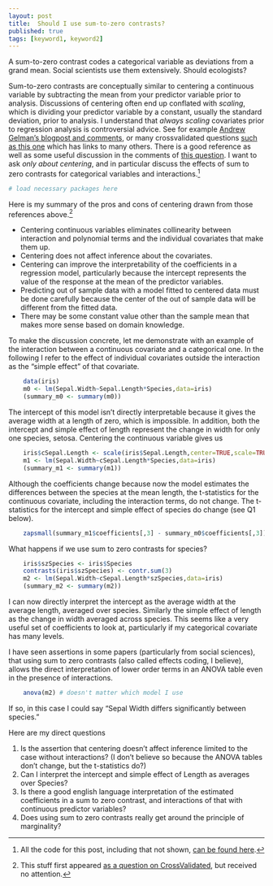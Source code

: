 ```yaml
--- 
layout: post 
title:  Should I use sum-to-zero contrasts? 
published: true 
tags: [keyword1, keyword2] 
---
```


A sum-to-zero contrast codes a categorical variable as deviations from a grand mean. Social scientists use them extensively. Should ecologists?

Sum-to-zero contrasts are conceptually similar to centering a continuous variable by subtracting the mean from your predictor variable prior to analysis. Discussions of centering often end up conflated with *scaling*, which is dividing your predictor variable by a constant, usually the standard deviation, prior to analysis. I understand that *always scaling* covariates prior to regression analysis is controversial advice. See for example [Andrew Gelman's blogpost and comments](http://andrewgelman.com/2009/07/11/when_to_standar/), or many crossvalidated questions [such as this one](http://stats.stackexchange.com/q/29781/12258) which has links to many others. There is a good reference as well as some useful discussion in the comments of [this question](http://stats.stackexchange.com/questions/179732/motivation-to-center-continuous-predictor-in-multiple-regression-for-sake-of-mul). I want to ask *only about centering*, and in particular discuss the effects of sum to zero contrasts for categorical variables and interactions.[^allthecode]

```r
# load necessary packages here
```

Here is my summary of the pros and cons of centering drawn from those references above.[^CVpost]

* Centering continuous variables eliminates collinearity between 
    interaction and polynomial terms and the individual covariates 
    that make them up.
* Centering does not affect inference about the covariates.
* Centering can improve the interpretability of the coefficients in
    a regression model, particularly because the intercept
    represents the value of the response at the mean of the 
    predictor variables.
* Predicting out of sample data with a model fitted to centered 
    data must be done carefully because the center of the out of
    sample data will be different from the fitted data.
* There may be some constant value other than the sample mean
    that makes more sense based on domain knowledge.

To make the discussion concrete, let me demonstrate with an example of the interaction between a continuous covariate and a categorical one. In the following I refer to the effect of individual covariates outside the interaction as the "simple effect" of that covariate.


```r
    data(iris)
    m0 <- lm(Sepal.Width~Sepal.Length*Species,data=iris)
    (summary_m0 <- summary(m0))

```

The intercept of this model isn't directly interpretable because it gives the average width at a length of zero, which is impossible. In addition, both the intercept and simple effect of length represent the change in width for only one species, setosa. Centering the continuous variable gives us


```r
    iris$cSepal.Length <- scale(iris$Sepal.Length,center=TRUE,scale=TRUE)
    m1 <- lm(Sepal.Width~cSepal.Length*Species,data=iris)
    (summary_m1 <- summary(m1))

```

Although the coefficients change because now the model estimates the differences between the species at the mean length, the t-statistics for the continuous covariate, including the interaction terms, do not change. The t-statistics for the intercept and simple effect of species do change (see Q1 below).

```r
    zapsmall(summary_m1$coefficients[,3] - summary_m0$coefficients[,3])
```


What happens if we use sum to zero contrasts for species?


```r
    iris$szSpecies <- iris$Species
    contrasts(iris$szSpecies) <- contr.sum(3)
    m2 <- lm(Sepal.Width~cSepal.Length*szSpecies,data=iris)
    (summary_m2 <- summary(m2))

```

I can now directly interpret the intercept as the average width at the average length, averaged over species. Similarly the simple effect of length as the change in width averaged across species. This seems like a very useful set of coefficients to look at, particularly if my categorical covariate has many levels. 

I have seen assertions in some papers (particularly from social sciences), that using sum to zero contrasts (also called effects coding, I believe), allows the direct interpretation of lower order terms in an ANOVA table even in the presence of interactions. 

```r
    anova(m2) # doesn't matter which model I use
```

If so, in this case I could say "Sepal Width differs significantly between species." 

Here are my direct questions

1. Is the assertion that centering doesn't affect inference  limited to the case without interactions? (I don't believe so because the ANOVA tables don't change, but the t-statistics do?)
2. Can I interpret the intercept and simple effect of Length as averages over Species?
3. Is there a good english language interpretation of the estimated coefficients in a sum to zero contrast, and interactions of that with continuous predictor variables?
4. Does using sum to zero contrasts really get around the principle of marginality?

[^allthecode]: All the code for this post, including that not shown, [can be found here](https::/github.com/atyre2/atyre2.github.io/blob/master/_drafts/sum-to-zero-contrasts.Rmd).

[^CVpost]: This stuff first appeared [as a question on CrossValidated](http://stats.stackexchange.com/questions/188852/centering-in-the-presence-of-interactions-with-categorical-predictors), but received no attention. 